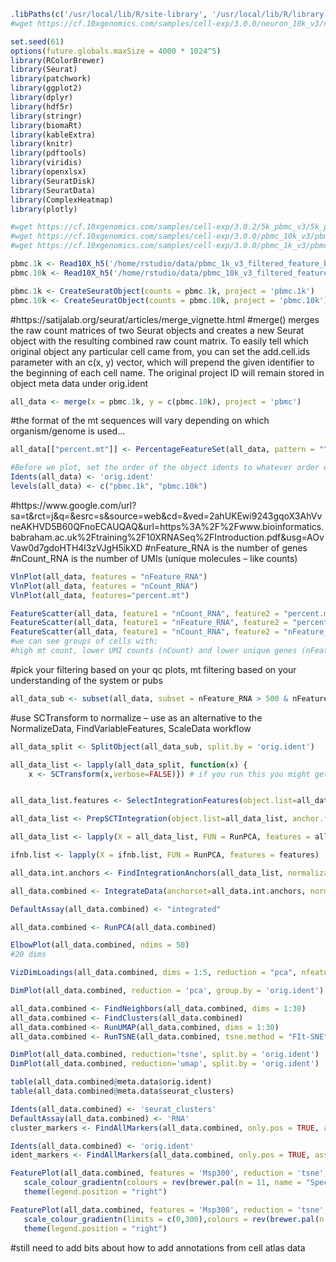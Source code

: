 ```r
.libPaths(c('/usr/local/lib/R/site-library', '/usr/local/lib/R/library', '/tmp/RtmpTPz6Xo/downloaded_packages'))
#wget https://cf.10xgenomics.com/samples/cell-exp/3.0.0/neuron_10k_v3/neuron_10k_v3_filtered_feature_bc_matrix.h5
```

```r
set.seed(61)
options(future.globals.maxSize = 4000 * 1024^5)
library(RColorBrewer)
library(Seurat)
library(patchwork)
library(ggplot2)
library(dplyr)
library(hdf5r)
library(stringr)
library(biomaRt)
library(kableExtra)
library(knitr)
library(pdftools)
library(viridis)
library(openxlsx)
library(SeuratDisk)
library(SeuratData)
library(ComplexHeatmap)
library(plotly)
```

```r
#wget https://cf.10xgenomics.com/samples/cell-exp/3.0.2/5k_pbmc_v3/5k_pbmc_v3_filtered_feature_bc_matrix.h5
#wget https://cf.10xgenomics.com/samples/cell-exp/3.0.0/pbmc_10k_v3/pbmc_10k_v3_filtered_feature_bc_matrix.h5
#wget https://cf.10xgenomics.com/samples/cell-exp/3.0.0/pbmc_1k_v3/pbmc_1k_v3_filtered_feature_bc_matrix.h5

pbmc.1k <- Read10X_h5('/home/rstudio/data/pbmc_1k_v3_filtered_feature_bc_matrix.h5')
pbmc.10k <- Read10X_h5('/home/rstudio/data/pbmc_10k_v3_filtered_feature_bc_matrix.h5')
```

```r
pbmc.1k <- CreateSeuratObject(counts = pbmc.1k, project = 'pbmc.1k')
pbmc.10k <- CreateSeuratObject(counts = pbmc.10k, project = 'pbmc.10k')
```

#https://satijalab.org/seurat/articles/merge_vignette.html
#merge() merges the raw count matrices of two Seurat objects and creates a new Seurat object with the resulting combined raw count matrix. To easily tell which original object any particular cell came from, you can set the add.cell.ids parameter with an c(x, y) vector, which will prepend the given identifier to the beginning of each cell name. The original project ID will remain stored in object meta data under orig.ident
```r
all_data <- merge(x = pbmc.1k, y = c(pbmc.10k), project = 'pbmc')
```

#the format of the mt sequences will vary depending on which organism/genome is used...
```r
all_data[["percent.mt"]] <- PercentageFeatureSet(all_data, pattern = "^MT-")
```

```r
#Before we plot, set the order of the object idents to whatever order we'd like
Idents(all_data) <- 'orig.ident'
levels(all_data) <- c("pbmc.1k", "pbmc.10k")

```

#https://www.google.com/url?sa=t&rct=j&q=&esrc=s&source=web&cd=&ved=2ahUKEwi9243gqoX3AhVvneAKHVD5B60QFnoECAUQAQ&url=https%3A%2F%2Fwww.bioinformatics.babraham.ac.uk%2Ftraining%2F10XRNASeq%2FIntroduction.pdf&usg=AOvVaw0d7gdoHTH4l3zVJgH5ikXD
#nFeature_RNA is the number of genes 
#nCount_RNA is the number of UMIs (unique molecules -- like counts) 
```r


VlnPlot(all_data, features = "nFeature_RNA")
VlnPlot(all_data, features = "nCount_RNA")
VlnPlot(all_data, features="percent.mt")

FeatureScatter(all_data, feature1 = "nCount_RNA", feature2 = "percent.mt")
FeatureScatter(all_data, feature1 = "nFeature_RNA", feature2 = "percent.mt")
FeatureScatter(all_data, feature1 = "nCount_RNA", feature2 = "nFeature_RNA")
#we can see groups of cells with:
#high mt count, lower UMI counts (nCount) and lower unique genes (nFeature)


```

#pick your filtering based on your qc plots, mt filtering based on your understanding of the system or pubs

```r
all_data_sub <- subset(all_data, subset = nFeature_RNA > 500 & nFeature_RNA < 600 & percent.mt < 25)
```


#use SCTransform to normalize -- use as an alternative to the NormalizeData, FindVariableFeatures, ScaleData workflow
```r
all_data_split <- SplitObject(all_data_sub, split.by = 'orig.ident')

all_data_list <- lapply(all_data_split, function(x) {
    x <- SCTransform(x,verbose=FALSE)}) # if you run this you might get several iteration limit reached issues



```

```r
all_data_list.features <- SelectIntegrationFeatures(object.list=all_data_list)

all_data_list <- PrepSCTIntegration(object.list=all_data_list, anchor.features=all_data_list.features, verbose=FALSE)

all_data_list <- lapply(X = all_data_list, FUN = RunPCA, features = all_data_list.features)

ifnb.list <- lapply(X = ifnb.list, FUN = RunPCA, features = features)

all_data.int.anchors <- FindIntegrationAnchors(all_data_list, normalization.method="SCT", anchor.features=all_data_list.features, verbose=FALSE)

all_data.combined <- IntegrateData(anchorset=all_data.int.anchors, normalization.method="SCT", verbose=FALSE)

DefaultAssay(all_data.combined) <- "integrated"

```

```r
all_data.combined <- RunPCA(all_data.combined)

ElbowPlot(all_data.combined, ndims = 50)
#20 dims

VizDimLoadings(all_data.combined, dims = 1:5, reduction = "pca", nfeatures = 5)

DimPlot(all_data.combined, reduction = 'pca', group.by = 'orig.ident')
```

```r
all_data.combined <- FindNeighbors(all_data.combined, dims = 1:30)
all_data.combined <- FindClusters(all_data.combined)
all_data.combined <- RunUMAP(all_data.combined, dims = 1:30)
all_data.combined <- RunTSNE(all_data.combined, tsne.method = "FIt-SNE", seed.use=61)
```

```r
DimPlot(all_data.combined, reduction='tsne', split.by = 'orig.ident')
DimPlot(all_data.combined, reduction='umap', split.by = 'orig.ident')

```
```r
table(all_data.combined@meta.data$orig.ident)
table(all_data.combined@meta.data$seurat_clusters)
```
```r
Idents(all_data.combined) <- 'seurat_clusters'
DefaultAssay(all_data.combined) <- 'RNA'
cluster_markers <- FindAllMarkers(all_data.combined, only.pos = TRUE, assay = 'RNA')

Idents(all_data.combined) <- 'orig.ident'
ident_markers <- FindAllMarkers(all_data.combined, only.pos = TRUE, assay = 'RNA')
```

```r

FeaturePlot(all_data.combined, features = 'Msp300', reduction = 'tsne', split.by = 'orig.ident', order = T, keep.scale = 'all') & 
   scale_colour_gradientn(colours = rev(brewer.pal(n = 11, name = "Spectral"))) & 
   theme(legend.position = "right")

FeaturePlot(all_data.combined, features = 'Msp300', reduction = 'tsne', split.by = 'orig.ident', order = T, keep.scale = 'all') & 
   scale_colour_gradientn(limits = c(0,300),colours = rev(brewer.pal(n = 11, name = "Spectral"))) & 
   theme(legend.position = "right")

```
#still need to add bits about how to add annotations from cell atlas data


